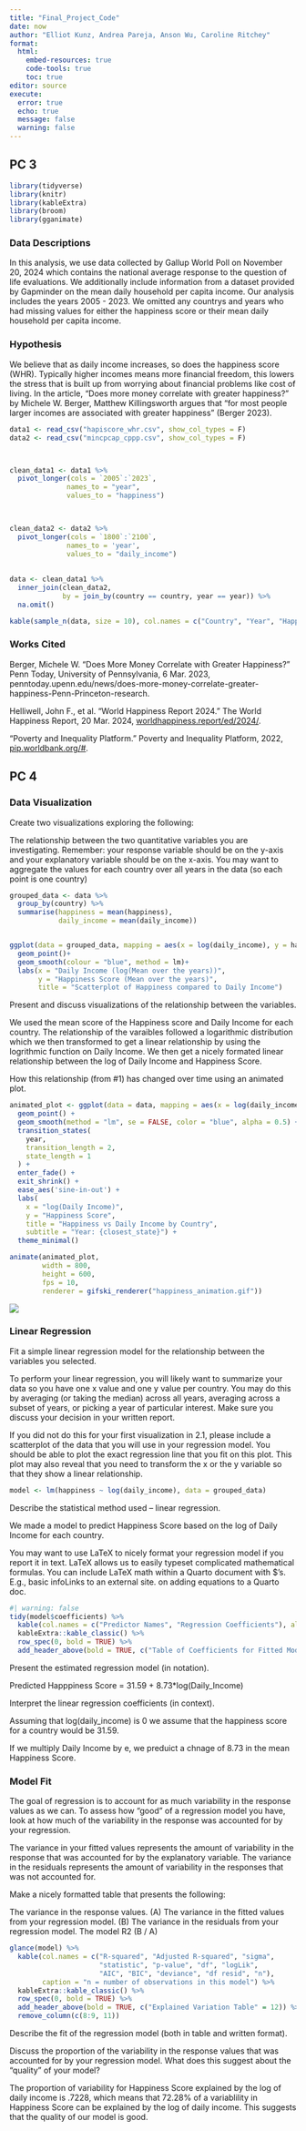 ---
title: "Final_Project_Code"
date: now
author: "Elliot Kunz, Andrea Pareja, Anson Wu, Caroline Ritchey"
format: 
  html:
    embed-resources: true
    code-tools: true
    toc: true
editor: source
execute: 
  error: true
  echo: true
  message: false
  warning: false
---

## PC 3

```{r setup}
library(tidyverse)
library(knitr)
library(kableExtra)
library(broom)
library(gganimate)
```

### Data Descriptions

In this analysis, we use data collected by Gallup World Poll on November 20, 2024 which contains the national average response to the question of life evaluations. We additionally include information from a dataset provided by Gapminder on the mean daily household per capita income. Our analysis includes the years 2005 - 2023. We omitted any countrys and years who had missing values for either the happiness score or their mean daily household per capita income.

### Hypothesis

We believe that as daily income increases, so does the happiness score (WHR). Typically higher incomes means more financial freedom, this lowers the stress that is built up from worrying about financial problems like cost of living. In the article, “Does more money correlate with greater happiness?” by Michele W. Berger, Matthew Killingsworth argues that “for most people larger incomes are associated with greater happiness” (Berger 2023).

```{r}
data1 <- read_csv("hapiscore_whr.csv", show_col_types = F)
data2 <- read_csv("mincpcap_cppp.csv", show_col_types = F)



clean_data1 <- data1 %>% 
  pivot_longer(cols = `2005`:`2023`,
              names_to = "year",
              values_to = "happiness")
  


clean_data2 <- data2 %>% 
  pivot_longer(cols = `1800`:`2100`,
              names_to = 'year',
              values_to = "daily_income")
  
  
data <- clean_data1 %>% 
  inner_join(clean_data2, 
             by = join_by(country == country, year == year)) %>% 
  na.omit()

kable(sample_n(data, size = 10), col.names = c("Country", "Year", "Happiness"," Daily Income"), align = "c", digits = 2)
```

### Works Cited

Berger, Michele W. “Does More Money Correlate with Greater Happiness?” Penn Today, University of Pennsylvania, 6 Mar. 2023, penntoday.upenn.edu/news/does-more-money-correlate-greater-happiness-Penn-Princeton-research.

Helliwell, John F., et al. "World Happiness Report 2024." The World Happiness Report, 20 Mar. 2024, [worldhappiness.report/ed/2024/](http://worldhappiness.report/ed/2024/).

"Poverty and Inequality Platform." Poverty and Inequality Platform, 2022, [pip.worldbank.org/#](http://pip.worldbank.org/#).

## PC 4
### Data Visualization

Create two visualizations exploring the following:

The relationship between the two quantitative variables you are investigating. Remember: your response variable should be on the y-axis and your explanatory variable should be on the x-axis. You may want to aggregate the values for each country over all years in the data (so each point is one country)

```{r}
grouped_data <- data %>% 
  group_by(country) %>% 
  summarise(happiness = mean(happiness), 
            daily_income = mean(daily_income))


ggplot(data = grouped_data, mapping = aes(x = log(daily_income), y = happiness))+
  geom_point()+
  geom_smooth(colour = "blue", method = lm)+
  labs(x = "Daily Income (log(Mean over the years))", 
       y = "Happiness Score (Mean over the years)", 
       title = "Scatterplot of Happiness compared to Daily Income")

```


Present and discuss visualizations of the relationship between the variables.

We used the mean score of the Happiness score and Daily Income for each country. The relationship of the varaibles followed a logarithmic distribution which we then transformed to get a linear relationship by using the logrithmic function on Daily Income. We then get a nicely formated linear relationship between the log of Daily Income and Happiness Score. 

How this relationship (from #1) has changed over time using an animated plot. 


```{r}
animated_plot <- ggplot(data = data, mapping = aes(x = log(daily_income), y = happiness)) +
  geom_point() +
  geom_smooth(method = "lm", se = FALSE, color = "blue", alpha = 0.5) +
  transition_states(
    year,
    transition_length = 2,
    state_length = 1
  ) +
  enter_fade() + 
  exit_shrink() +
  ease_aes('sine-in-out') +
  labs(
    x = "log(Daily Income)", 
    y = "Happiness Score", 
    title = "Happiness vs Daily Income by Country",
    subtitle = "Year: {closest_state}") +
  theme_minimal()

animate(animated_plot, 
        width = 800, 
        height = 600, 
        fps = 10,
        renderer = gifski_renderer("happiness_animation.gif"))
```

![](happiness_animation.gif)

### Linear Regression

Fit a simple linear regression model for the relationship between the variables you selected.

To perform your linear regression, you will likely want to summarize your data so you have one x value and one y value per country. You may do this by averaging (or taking the median) across all years, averaging across a subset of years, or picking a year of particular interest. Make sure you discuss your decision in your written report.

If you did not do this for your first visualization in 2.1, please include a scatterplot of the data that you will use in your regression model. You should be able to plot the exact regression line that you fit on this plot. This plot may also reveal that you need to transform the x or the y variable so that they show a linear relationship.

```{r}
model <- lm(happiness ~ log(daily_income), data = grouped_data)
```


Describe the statistical method used – linear regression.

We made a model to predict Happiness Score based on the log of Daily Income for each country. 


You may want to use LaTeX to nicely format your regression model if you report it in text. LaTeX allows us to easily typeset complicated mathematical formulas. You can include LaTeX math within a Quarto document with \$’s. E.g., basic infoLinks to an external site. on adding equations to a Quarto doc.

```{r}
#| warning: false
tidy(model$coefficients) %>% 
  kable(col.names = c("Predictor Names", "Regression Coefficients"), align = 'c', digits = 2) %>% 
  kableExtra::kable_classic() %>%
  row_spec(0, bold = TRUE) %>%
  add_header_above(bold = TRUE, c("Table of Coefficients for Fitted Model" = 2))
```

Present the estimated regression model (in notation).

Predicted Happpiness Score = 31.59 + 8.73*log(Daily_Income)

Interpret the linear regression coefficients (in context).

Assuming that log(daily_income) is 0 we assume that the happiness score for a country would be 31.59.

If we multiply Daily Income by e, we preduict a chnage of 8.73 in the mean Happiness Score. 

### Model Fit

The goal of regression is to account for as much variability in the response values as we can. To assess how “good” of a regression model you have, look at how much of the variability in the response was accounted for by your regression.

The variance in your fitted values represents the amount of variability in the response that was accounted for by the explanatory variable. The variance in the residuals represents the amount of variability in the responses that was not accounted for.

Make a nicely formatted table that presents the following:

The variance in the response values. (A) 
The variance in the fitted values from your regression model. (B) 
The variance in the residuals from your regression model.
The model R2 (B / A) 

```{r}
glance(model) %>%  
  kable(col.names = c("R-squared", "Adjusted R-squared", "sigma",
                      "statistic", "p-value", "df", "logLik",
                      "AIC", "BIC", "deviance", "df resid", "n"),
        caption = "n = number of observations in this model") %>% 
  kableExtra::kable_classic() %>%
  row_spec(0, bold = TRUE) %>%
  add_header_above(bold = TRUE, c("Explained Variation Table" = 12)) %>%
  remove_column(c(8:9, 11))

```


Describe the fit of the regression model (both in table and written format).



Discuss the proportion of the variability in the response values that was accounted for by your regression model. What does this suggest about the “quality” of your model?

The proportion of variability for Happiness Score explained by the log of daily income is .7228, which means that 72.28% of a variablility in Happiness Score can be explained by the log of daily income. This suggests that the quality of our model is good.
